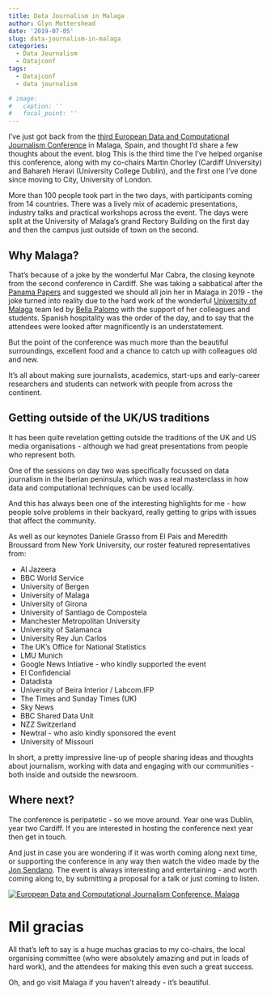 ```yaml
---
title: Data Journalism in Malaga
author: Glyn Mottershead
date: '2019-07-05'
slug: data-journalism-in-malaga
categories:
  - Data Journalism
  - Datajconf
tags:
  - Datajconf
  - data journalism

# image:
#   caption: ''
#   focal_point: ''
---
```


I've just got back from the [third European Data and Computational Journalism Conference](http://datajconf.com) in Malaga, Spain, and thought I'd share a few thoughts about the event.
blog
This is the third time the I've helped organise this conference, along with my co-chairs Martin Chorley (Cardiff University) and Bahareh Heravi (University College Dublin), and the first one I've done since moving to City, University of London.

More than 100 people took part in the two days, with participants coming from 14 countries. There was a lively mix of academic presentations, industry talks and practical workshops across the event. The days were split at the University of Malaga's grand Rectory Building on the first day and then the campus just outside of town on the second.

## Why Malaga?
That's because of a joke by the wonderful Mar Cabra, the closing keynote from the second conference in Cardiff. She was taking a sabbatical after the [Panama Papers](https://gijn.org/2017/12/04/paradise-papers/) and suggested we should all join her in Malaga in 2019 - the joke turned into reality due to the hard work of the wonderful [University of Malaga](https://www.uma.es/cms/base/redireccion_publica/microsite/microsite/48953/) team led by [Bella Palomo](https://www.uma.es/departamento-de-periodismo/info/73080/perfil-bella-palomo/) with the support of her colleagues and students. Spanish hospitality was the order of the day, and to say that the attendees were looked after magnificently is an understatement.

But the point of the conference was much more than the beautiful surroundings, excellent food and a chance to catch up with colleagues old and new.

It's all about making sure journalists, academics, start-ups and early-career researchers and students can network with people from across the continent.

## Getting outside of the UK/US traditions
It has been quite revelation getting outside the traditions of the UK and US media organisations - although we had great presentations from people who represent both.

One of the sessions on day two was specifically focussed on data journalism in the Iberian peninsula, which was a real masterclass in how data and computational techniques can be used locally.

And this has always been one of the interesting highlights for me - how people solve problems in their backyard, really getting to grips with issues that affect the community.

As well as our keynotes Daniele Grasso from El Pais and Meredith Broussard from New York University, our roster featured representatives from:

* Al Jazeera
* BBC World Service
* University of Bergen
* University of Malaga
* University of Girona
* University of Santiago de Compostela
* Manchester Metropolitan University
* University of Salamanca
* University Rey Jun Carlos
* The UK's Office for National Statistics
* LMU Munich
* Google News Intiative - who kindly supported the event
* El Confidencial
* Datadista
* University of Beira Interior / Labcom.IFP
* The Times and Sunday Times (UK)
* Sky News
* BBC Shared Data Unit
* NZZ Switzerland
* Newtral - who aslo kindly sponsored the event
* University of Missouri

In short, a pretty impressive line-up of people sharing ideas and thoughts about journalism, working with data and engaging with our communities - both inside and outside the newsroom.

## Where next?
The conference is peripatetic - so we move around. Year one was Dublin, year two Cardiff. If you are interested in hosting the conference next year then get in touch.

And just in case you are wondering if it was worth coming along next time, or supporting the conference in any way then watch the video made by the [Jon Sendano](https://twitter.com/JonSedano/). The event is always interesting and entertaining - and worth coming along to, by submitting a proposal for a talk or just coming to listen.

[![European Data and Computational Journalism Conference, Malaga](http://img.youtube.com/vi/WAls1xTwFS0/0.jpg)](http://www.youtube.com/watch?v=WAls1xTwFS0 "European Data and Computational Journalism Conference, Malaga")

# Mil gracias
All that's left to say is a huge muchas gracias to my co-chairs, the local organising committee (who were absolutely amazing and put in loads of hard work), and the attendees for making this even such a great success.

Oh, and go visit Malaga if you haven't already - it's beautiful.